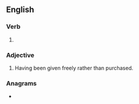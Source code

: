 ==English==

===Verb===
{{head|en|verb form}}

# {{en-past of|donate}}

===Adjective===
{{en-adj|-}}

# Having been given freely rather than purchased.

===Anagrams===
* {{anagrams|en|a=addenot|nodated}}